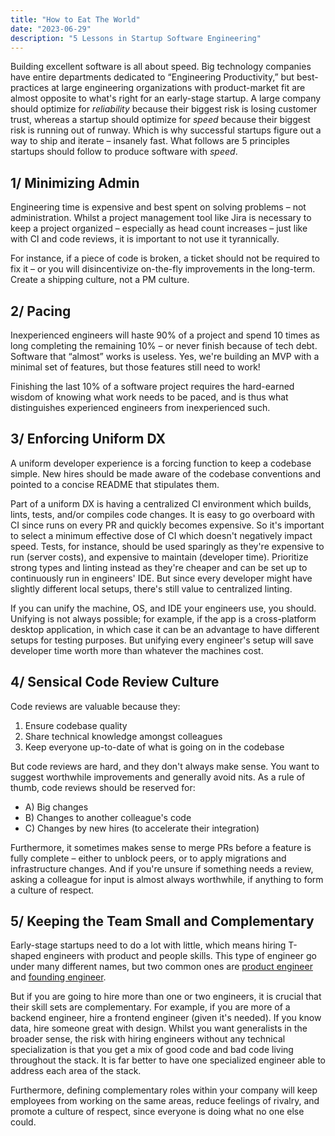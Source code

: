 ```yaml
---
title: "How to Eat The World"
date: "2023-06-29"
description: "5 Lessons in Startup Software Engineering"
---
```


Building excellent software is all about speed. Big technology companies have entire departments dedicated to “Engineering Productivity,” but best-practices at large engineering organizations with product-market fit are almost opposite to what's right for an early-stage startup. A large company should optimize for *reliability* because their biggest risk is losing customer trust, whereas a startup should optimize for *speed* because their biggest risk is running out of runway. Which is why successful startups figure out a way to ship and iterate – insanely fast. What follows are 5 principles startups should follow to produce software with *speed*.

## 1/ Minimizing Admin

Engineering time is expensive and best spent on solving problems – not administration. Whilst a project management tool like Jira is necessary to keep a project organized – especially as head count increases – just like with CI and code reviews, it is important to not use it tyrannically.

For instance, if a piece of code is broken, a ticket should not be required to fix it – or you will disincentivize on-the-fly improvements in the long-term. Create a shipping culture, not a PM culture.

## 2/ Pacing

Inexperienced engineers will haste 90% of a project and spend 10 times as long completing the remaining 10% – or never finish because of tech debt. Software that “almost” works is useless. Yes, we're building an MVP with a minimal set of features, but those features still need to work!

Finishing the last 10% of a software project requires the hard-earned wisdom of knowing what work needs to be paced, and is thus what distinguishes experienced engineers from inexperienced such.

## 3/ Enforcing Uniform DX

A uniform developer experience is a forcing function to keep a codebase simple. New hires should be made aware of the codebase conventions and pointed to a concise README that stipulates them.

Part of a uniform DX is having a centralized CI environment which builds, lints, tests, and/or compiles code changes. It is easy to go overboard with CI since runs on every PR and quickly becomes expensive. So it's important to select a minimum effective dose of CI which doesn't negatively impact speed. Tests, for instance, should be used sparingly as they're expensive to run (server costs), and expensive to maintain (developer time). Prioritize strong types and linting instead as they're cheaper and can be set up to continuously run in engineers' IDE. But since every developer might have slightly different local setups, there's still value to centralized linting.

If you can unify the machine, OS, and IDE your engineers use, you should. Unifying is not always possible; for example, if the app is a cross-platform desktop application, in which case it can be an advantage to have different setups for testing purposes. But unifying every engineer's setup will save developer time worth more than whatever the machines cost.

## 4/ Sensical Code Review Culture

Code reviews are valuable because they:

1. Ensure codebase quality
2. Share technical knowledge amongst colleagues
3. Keep everyone up-to-date of what is going on in the codebase

But code reviews are hard, and they don't always make sense. You want to suggest worthwhile improvements and generally avoid nits. As a rule of thumb, code reviews should be reserved for:

- A) Big changes
- B) Changes to another colleague's code
- C) Changes by new hires (to accelerate their integration)

Furthermore, it sometimes makes sense to merge PRs before a feature is fully complete – either to unblock peers, or to apply migrations and infrastructure changes. And if you're unsure if something needs a review, asking a colleague for input is almost always worthwhile, if anything to form a culture of respect.

## 5/ Keeping the Team Small and Complementary

Early-stage startups need to do a lot with little, which means hiring T-shaped engineers with product and people skills. This type of engineer go under many different names, but two common ones are [product engineer](https://memos.hawkhill.ventures/p/rise-of-the-product-engineer) and [founding engineer](https://basecase.vc/blog/founding-engineer).

But if you are going to hire more than one or two engineers, it is crucial that their skill sets are complementary. For example, if you are more of a backend engineer, hire a frontend engineer (given it's needed). If you know data, hire someone great with design. Whilst you want generalists in the broader sense, the risk with hiring engineers without any technical specialization is that you get a mix of good code and bad code living throughout the stack. It is far better to have one specialized engineer able to address each area of the stack.

Furthermore, defining complementary roles within your company will keep employees from working on the same areas, reduce feelings of rivalry, and promote a culture of respect, since everyone is doing what no one else could.

